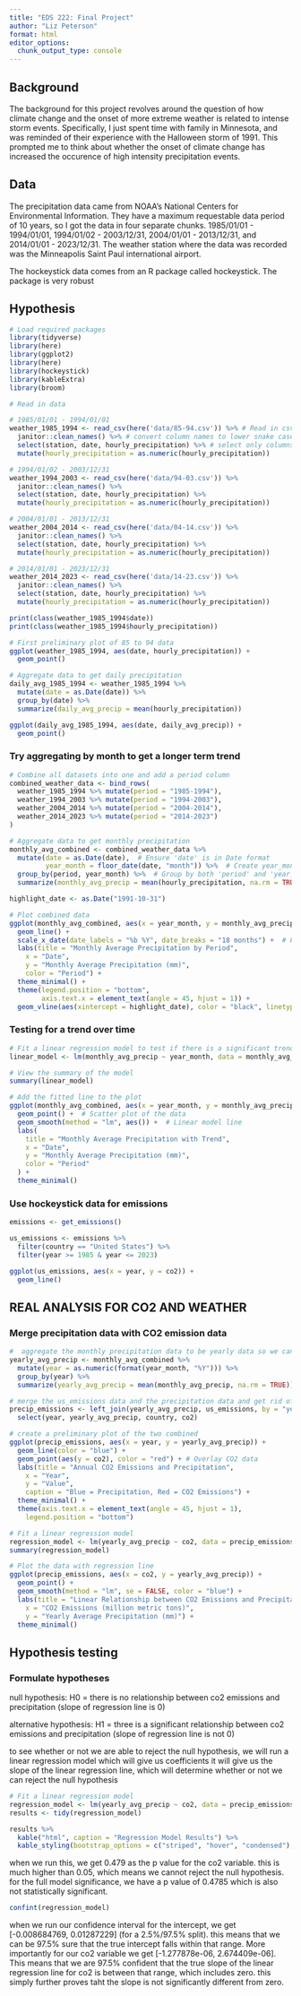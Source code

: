 ```yaml
---
title: "EDS 222: Final Project"
author: "Liz Peterson"
format: html
editor_options: 
  chunk_output_type: console
---
```


## Background

The background for this project revolves around the question of how climate change and the onset of more extreme weather is related to intense storm events. Specifically, I just spent time with family in Minnesota, and was reminded of their experience with the Halloween storm of 1991. This prompted me to think about whether the onset of climate change has increased the occurence of high intensity precipitation events.

## Data 

The precipitation data came from NOAA's National Centers for Environmental Information. They have a maximum requestable data period of 10 years, so I got the data in four separate chunks. 1985/01/01 - 1994/01/01, 1994/01/02 - 2003/12/31, 2004/01/01 - 2013/12/31, and 2014/01/01 - 2023/12/31. The weather station where the data was recorded was the Minneapolis Saint Paul international airport. 

The hockeystick data comes from an R package called hockeystick. The package is very robust

## Hypothesis


```r
# Load required packages
library(tidyverse)
library(here)
library(ggplot2)
library(here)
library(hockeystick)
library(kableExtra)
library(broom)
```


```r
# Read in data

# 1985/01/01 - 1994/01/01
weather_1985_1994 <- read_csv(here('data/85-94.csv')) %>% # Read in csv
  janitor::clean_names() %>% # convert column names to lower snake case
  select(station, date, hourly_precipitation) %>% # select only columns we are interested in
  mutate(hourly_precipitation = as.numeric(hourly_precipitation))
```


```r
# 1994/01/02 - 2003/12/31
weather_1994_2003 <- read_csv(here('data/94-03.csv')) %>%
  janitor::clean_names() %>%
  select(station, date, hourly_precipitation) %>%
  mutate(hourly_precipitation = as.numeric(hourly_precipitation))
```

```r
# 2004/01/01 - 2013/12/31
weather_2004_2014 <- read_csv(here('data/04-14.csv')) %>%
  janitor::clean_names() %>%
  select(station, date, hourly_precipitation) %>%
  mutate(hourly_precipitation = as.numeric(hourly_precipitation))
```

```r
# 2014/01/01 - 2023/12/31
weather_2014_2023 <- read_csv(here('data/14-23.csv')) %>%
  janitor::clean_names() %>%
  select(station, date, hourly_precipitation) %>%
  mutate(hourly_precipitation = as.numeric(hourly_precipitation))
```

```r
print(class(weather_1985_1994$date))
print(class(weather_1985_1994$hourly_precipitation))
```

```r
# First preliminary plot of 85 to 94 data
ggplot(weather_1985_1994, aes(date, hourly_precipitation)) +
  geom_point()
```

```r
# Aggregate data to get daily precipitation
daily_avg_1985_1994 <- weather_1985_1994 %>%
  mutate(date = as.Date(date)) %>%
  group_by(date) %>%
  summarize(daily_avg_precip = mean(hourly_precipitation))
```

```r
ggplot(daily_avg_1985_1994, aes(date, daily_avg_precip)) +
  geom_point()
```


### Try aggregating by month to get a longer term trend
```r
# Combine all datasets into one and add a period column
combined_weather_data <- bind_rows(
  weather_1985_1994 %>% mutate(period = "1985-1994"),
  weather_1994_2003 %>% mutate(period = "1994-2003"),
  weather_2004_2014 %>% mutate(period = "2004-2014"),
  weather_2014_2023 %>% mutate(period = "2014-2023")
)

# Aggregate data to get monthly precipitation
monthly_avg_combined <- combined_weather_data %>%
  mutate(date = as.Date(date),  # Ensure 'date' is in Date format
         year_month = floor_date(date, "month")) %>%  # Create year_month column --> floor_date from lubridate
  group_by(period, year_month) %>%  # Group by both 'period' and 'year_month'
  summarize(monthly_avg_precip = mean(hourly_precipitation, na.rm = TRUE))  # Calculate monthly average
```

```r
highlight_date <- as.Date("1991-10-31")
```

```r
# Plot combined data
ggplot(monthly_avg_combined, aes(x = year_month, y = monthly_avg_precip, color = period)) +
  geom_line() +
  scale_x_date(date_labels = "%b %Y", date_breaks = "18 months") +  # Format x-axis labels
  labs(title = "Monthly Average Precipitation by Period",
    x = "Date",
    y = "Monthly Average Precipitation (mm)",
    color = "Period") +
  theme_minimal() +
  theme(legend.position = "bottom",
        axis.text.x = element_text(angle = 45, hjust = 1)) +
  geom_vline(aes(xintercept = highlight_date), color = "black", linetype = "dashed", size = 0.3)
```

### Testing for a trend over time
```r
# Fit a linear regression model to test if there is a significant trend over time
linear_model <- lm(monthly_avg_precip ~ year_month, data = monthly_avg_combined)

# View the summary of the model
summary(linear_model)

```

```r
# Add the fitted line to the plot
ggplot(monthly_avg_combined, aes(x = year_month, y = monthly_avg_precip)) +
  geom_point() +  # Scatter plot of the data
  geom_smooth(method = "lm", aes()) +  # Linear model line
  labs(
    title = "Monthly Average Precipitation with Trend",
    x = "Date",
    y = "Monthly Average Precipitation (mm)",
    color = "Period"
  ) +
  theme_minimal()

```

### Use hockeystick data for emissions
```r
emissions <- get_emissions()
```

```r
us_emissions <- emissions %>%
  filter(country == "United States") %>%
  filter(year >= 1985 & year <= 2023)
```

```r
ggplot(us_emissions, aes(x = year, y = co2)) +
  geom_line()
```

## REAL ANALYSIS FOR CO2 AND WEATHER
### Merge precipitation data with CO2 emission data
```r
#  aggregate the monthly precipitation data to be yearly data so we can merge it with the yearly us emissions data
yearly_avg_precip <- monthly_avg_combined %>%
  mutate(year = as.numeric(format(year_month, "%Y"))) %>%
  group_by(year) %>%
  summarize(yearly_avg_precip = mean(monthly_avg_precip, na.rm = TRUE))
```

```r
# merge the us_emissions data and the precipitation data and get rid of the columns we don't need
precip_emissions <- left_join(yearly_avg_precip, us_emissions, by = "year") %>%
  select(year, yearly_avg_precip, country, co2)
```

```r
# create a preliminary plot of the two combined 
ggplot(precip_emissions, aes(x = year, y = yearly_avg_precip)) +
  geom_line(color = "blue") +
  geom_point(aes(y = co2), color = "red") + # Overlay CO2 data
  labs(title = "Annual CO2 Emissions and Precipitation",
    x = "Year",
    y = "Value",
    caption = "Blue = Precipitation, Red = CO2 Emissions") +
  theme_minimal() +
  theme(axis.text.x = element_text(angle = 45, hjust = 1),
    legend.position = "bottom")
```

```r
# Fit a linear regression model
regression_model <- lm(yearly_avg_precip ~ co2, data = precip_emissions)
summary(regression_model)
```

```r
# Plot the data with regression line
ggplot(precip_emissions, aes(x = co2, y = yearly_avg_precip)) +
  geom_point() +
  geom_smooth(method = "lm", se = FALSE, color = "blue") +
  labs(title = "Linear Relationship between CO2 Emissions and Precipitation",
    x = "CO2 Emissions (million metric tons)",
    y = "Yearly Average Precipitation (mm)") +
  theme_minimal()
``` 


## Hypothesis testing
### Formulate hypotheses
null hypothesis: H0 = there is no relationship between co2 emissions and precipitation (slope of regression line is 0)

alternative hypothesis: H1 = three is a significant relationship between co2 emissions and precipitation (slope of regression line is not 0)

to see whether or not we are able to reject the null hypothesis, we will run a linear regression model which will give us coefficients 
it will give us the slope of the linear regression line, which will determine whether or not we can reject the null hypothesis
```r
# Fit a linear regression model
regression_model <- lm(yearly_avg_precip ~ co2, data = precip_emissions)
results <- tidy(regression_model)
```

```r
results %>%
  kable("html", caption = "Regression Model Results") %>%
  kable_styling(bootstrap_options = c("striped", "hover", "condensed"), full_width = FALSE)
```

when we run this, we get 0.479 as the p value for the co2 variable. this is much higher than 0.05, which means we cannot reject the null hypothesis. 
for the full model significance, we have a p value of 0.4785 which is also not statistically significant.

```r
confint(regression_model)
```

when we run our confidence interval for the intercept, we get [-0.008684769, 0.01287229] (for a 2.5%/97.5% split). this means that we can be 97.5% sure that the true intercept falls within that range. More importantly for our co2 variable we get [-1.277878e-06, 2.674409e-06]. This means that we are 97.5% confident that the true slope of the linear regression line for co2 is between that range, which includes zero. this simply further proves taht the slope is not significantly different from zero.

